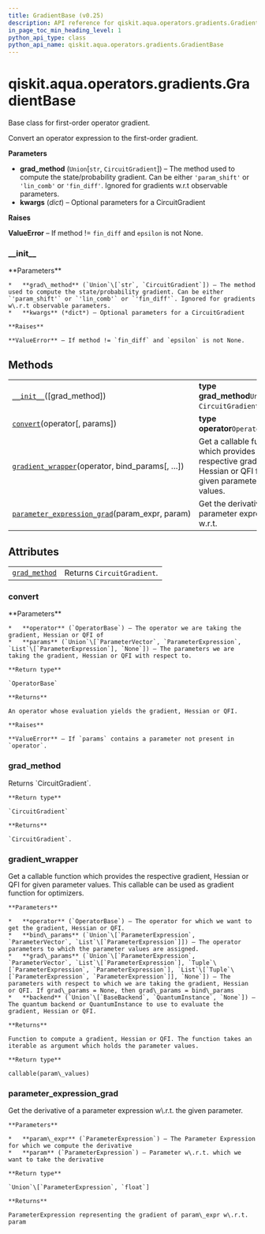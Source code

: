 ```yaml
---
title: GradientBase (v0.25)
description: API reference for qiskit.aqua.operators.gradients.GradientBase in qiskit v0.25
in_page_toc_min_heading_level: 1
python_api_type: class
python_api_name: qiskit.aqua.operators.gradients.GradientBase
---
```


<span id="qiskit-aqua-operators-gradients-gradientbase" />

# qiskit.aqua.operators.gradients.GradientBase

<Class id="qiskit.aqua.operators.gradients.GradientBase" isDedicatedPage={true} github="https://github.com/qiskit-community/qiskit-aqua/tree/stable/0.9/qiskit/aqua/operators/gradients/gradient_base.py" signature="GradientBase(grad_method='param_shift', **kwargs)" modifiers="class">
  Base class for first-order operator gradient.

  Convert an operator expression to the first-order gradient.

  **Parameters**

  *   **grad\_method** (`Union`\[`str`, `CircuitGradient`]) – The method used to compute the state/probability gradient. Can be either `'param_shift'` or `'lin_comb'` or `'fin_diff'`. Ignored for gradients w\.r.t observable parameters.
  *   **kwargs** (*dict*) – Optional parameters for a CircuitGradient

  **Raises**

  **ValueError** – If method != `fin_diff` and `epsilon` is not None.

  ### \_\_init\_\_

  <Function id="qiskit.aqua.operators.gradients.GradientBase.__init__" signature="__init__(grad_method='param_shift', **kwargs)">
    **Parameters**

    *   **grad\_method** (`Union`\[`str`, `CircuitGradient`]) – The method used to compute the state/probability gradient. Can be either `'param_shift'` or `'lin_comb'` or `'fin_diff'`. Ignored for gradients w\.r.t observable parameters.
    *   **kwargs** (*dict*) – Optional parameters for a CircuitGradient

    **Raises**

    **ValueError** – If method != `fin_diff` and `epsilon` is not None.
  </Function>

  ## Methods

  |                                                                                                                                                                                                     |                                                                                                            |
  | --------------------------------------------------------------------------------------------------------------------------------------------------------------------------------------------------- | ---------------------------------------------------------------------------------------------------------- |
  | [`__init__`](#qiskit.aqua.operators.gradients.GradientBase.__init__ "qiskit.aqua.operators.gradients.GradientBase.__init__")(\[grad\_method])                                                       | **type grad\_method**`Union`\[`str`, `CircuitGradient`]                                                    |
  | [`convert`](#qiskit.aqua.operators.gradients.GradientBase.convert "qiskit.aqua.operators.gradients.GradientBase.convert")(operator\[, params])                                                      | **type operator**`OperatorBase`                                                                            |
  | [`gradient_wrapper`](#qiskit.aqua.operators.gradients.GradientBase.gradient_wrapper "qiskit.aqua.operators.gradients.GradientBase.gradient_wrapper")(operator, bind\_params\[, …])                  | Get a callable function which provides the respective gradient, Hessian or QFI for given parameter values. |
  | [`parameter_expression_grad`](#qiskit.aqua.operators.gradients.GradientBase.parameter_expression_grad "qiskit.aqua.operators.gradients.GradientBase.parameter_expression_grad")(param\_expr, param) | Get the derivative of a parameter expression w\.r.t.                                                       |

  ## Attributes

  |                                                                                                                                       |                            |
  | ------------------------------------------------------------------------------------------------------------------------------------- | -------------------------- |
  | [`grad_method`](#qiskit.aqua.operators.gradients.GradientBase.grad_method "qiskit.aqua.operators.gradients.GradientBase.grad_method") | Returns `CircuitGradient`. |

  ### convert

  <Function id="qiskit.aqua.operators.gradients.GradientBase.convert" signature="convert(operator, params=None)" modifiers="abstract">
    **Parameters**

    *   **operator** (`OperatorBase`) – The operator we are taking the gradient, Hessian or QFI of
    *   **params** (`Union`\[`ParameterVector`, `ParameterExpression`, `List`\[`ParameterExpression`], `None`]) – The parameters we are taking the gradient, Hessian or QFI with respect to.

    **Return type**

    `OperatorBase`

    **Returns**

    An operator whose evaluation yields the gradient, Hessian or QFI.

    **Raises**

    **ValueError** – If `params` contains a parameter not present in `operator`.
  </Function>

  ### grad\_method

  <Attribute id="qiskit.aqua.operators.gradients.GradientBase.grad_method">
    Returns `CircuitGradient`.

    **Return type**

    `CircuitGradient`

    **Returns**

    `CircuitGradient`.
  </Attribute>

  ### gradient\_wrapper

  <Function id="qiskit.aqua.operators.gradients.GradientBase.gradient_wrapper" signature="gradient_wrapper(operator, bind_params, grad_params=None, backend=None)">
    Get a callable function which provides the respective gradient, Hessian or QFI for given parameter values. This callable can be used as gradient function for optimizers.

    **Parameters**

    *   **operator** (`OperatorBase`) – The operator for which we want to get the gradient, Hessian or QFI.
    *   **bind\_params** (`Union`\[`ParameterExpression`, `ParameterVector`, `List`\[`ParameterExpression`]]) – The operator parameters to which the parameter values are assigned.
    *   **grad\_params** (`Union`\[`ParameterExpression`, `ParameterVector`, `List`\[`ParameterExpression`], `Tuple`\[`ParameterExpression`, `ParameterExpression`], `List`\[`Tuple`\[`ParameterExpression`, `ParameterExpression`]], `None`]) – The parameters with respect to which we are taking the gradient, Hessian or QFI. If grad\_params = None, then grad\_params = bind\_params
    *   **backend** (`Union`\[`BaseBackend`, `QuantumInstance`, `None`]) – The quantum backend or QuantumInstance to use to evaluate the gradient, Hessian or QFI.

    **Returns**

    Function to compute a gradient, Hessian or QFI. The function takes an iterable as argument which holds the parameter values.

    **Return type**

    callable(param\_values)
  </Function>

  ### parameter\_expression\_grad

  <Function id="qiskit.aqua.operators.gradients.GradientBase.parameter_expression_grad" signature="parameter_expression_grad(param_expr, param)" modifiers="static">
    Get the derivative of a parameter expression w\.r.t. the given parameter.

    **Parameters**

    *   **param\_expr** (`ParameterExpression`) – The Parameter Expression for which we compute the derivative
    *   **param** (`ParameterExpression`) – Parameter w\.r.t. which we want to take the derivative

    **Return type**

    `Union`\[`ParameterExpression`, `float`]

    **Returns**

    ParameterExpression representing the gradient of param\_expr w\.r.t. param
  </Function>
</Class>

